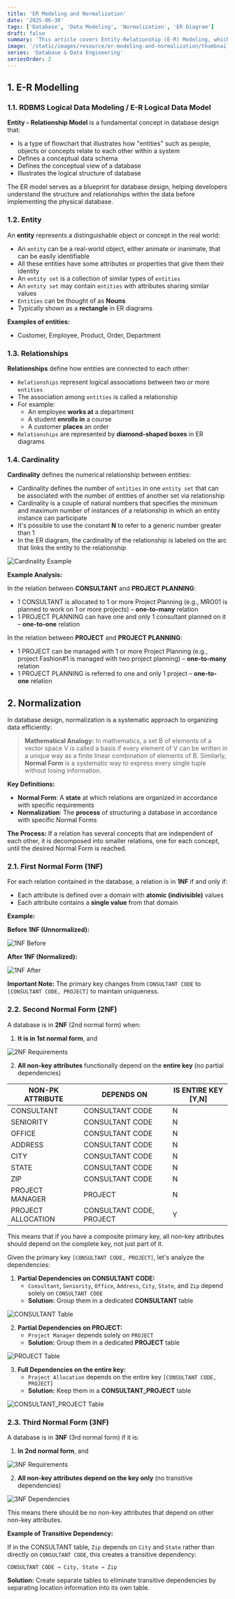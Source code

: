 ```yaml
---
title: 'ER Modeling and Normalization'
date: '2025-06-30'
tags: ['Database', 'Data Modeling', 'Normalization', 'ER Diagram']
draft: false
summary: 'This article covers Entity-Relationship (E-R) Modeling, which visually depicts the relationships between identifiable entities in a database. It discusses key concepts such as entities and their attributes, relationships and cardinality, and the importance of normalization (1NF, 2NF, 3NF) to optimize data structure and reduce redundancy for improved data integrity and efficiency.'
image: '/static/images/resource/er-modeling-and-normalization/thumbnail.png'
series: 'Database & Data Engineering'
seriesOrder: 2
---
```


<TOCInline toc={props.toc} asDisclosure toHeading={3} />

## 1. E-R Modelling

### 1.1. RDBMS Logical Data Modeling / E-R Logical Data Model

**Entity - Relationship Model** is a fundamental concept in database design that:

- Is a type of flowchart that illustrates how "entities" such as people, objects or concepts relate to each other within a system
- Defines a conceptual data schema
- Defines the conceptual view of a database
- Illustrates the logical structure of database

The ER model serves as a blueprint for database design, helping developers understand the structure and relationships within the data before implementing the physical database.

### 1.2. Entity

An **entity** represents a distinguishable object or concept in the real world:

- An `entity` can be a real-world object, either animate or inanimate, that can be easily identifiable
- All these entities have some attributes or properties that give them their identity
- An `entity set` is a collection of similar types of `entities`
- An `entity set` may contain `entities` with attributes sharing similar values
- `Entities` can be thought of as **Nouns**
- Typically shown as a **rectangle** in ER diagrams

**Examples of entities:**

- Customer, Employee, Product, Order, Department

### 1.3. Relationships

**Relationships** define how entities are connected to each other:

- `Relationships` represent logical associations between two or more `entities`
- The association among `entities` is called a relationship
- For example:
  - An employee **works at** a department
  - A student **enrolls in** a course
  - A customer **places** an order
- `Relationships` are represented by **diamond-shaped boxes** in ER diagrams

### 1.4. Cardinality

**Cardinality** defines the numerical relationship between entities:

- Cardinality defines the number of `entities` in one `entity set` that can be associated with the number of entities of another set via relationship
- Cardinality is a couple of natural numbers that specifies the minimum and maximum number of instances of a relationship in which an entity instance can participate
- It's possible to use the constant **N** to refer to a generic number greater than 1
- In the ER diagram, the cardinality of the relationship is labeled on the arc that links the entity to the relationship

![Cardinality Example](/static/images/resource/er-modeling-and-normalization/cardinality-example.png)

**Example Analysis:**

In the relation between **CONSULTANT** and **PROJECT PLANNING**:

- 1 CONSULTANT is allocated to 1 or more Project Planning (e.g., MRO01 is planned to work on 1 or more projects) – **one-to-many** relation
- 1 PROJECT PLANNING can have one and only 1 consultant planned on it – **one-to-one** relation

In the relation between **PROJECT** and **PROJECT PLANNING**:

- 1 PROJECT can be managed with 1 or more Project Planning (e.g., project Fashion#1 is managed with two project planning) – **one-to-many** relation
- 1 PROJECT PLANNING is referred to one and only 1 project – **one-to-one** relation

## 2. Normalization

In database design, normalization is a systematic approach to organizing data efficiently:

> **Mathematical Analogy:** In mathematics, a set B of elements of a vector space V is called a basis if every element of V can be written in a unique way as a finite linear combination of elements of B.
> Similarly, **Normal Form** is a systematic way to express every single tuple without losing information.

**Key Definitions:**

- **Normal Form**: A **state** at which relations are organized in accordance with specific requirements
- **Normalization**: The **process** of structuring a database in accordance with specific Normal Forms

**The Process:**
If a relation has several concepts that are independent of each other, it is decomposed into smaller relations, one for each concept, until the desired Normal Form is reached.

### 2.1. First Normal Form (1NF)

For each relation contained in the database, a relation is in **1NF** if and only if:

- Each attribute is defined over a domain with **atomic (indivisible)** values
- Each attribute contains a **single value** from that domain

**Example:**

**Before 1NF (Unnormalized):**

![1NF Before](/static/images/resource/er-modeling-and-normalization/image%202.png)

**After 1NF (Normalized):**

![1NF After](/static/images/resource/er-modeling-and-normalization/image%203.png)

**Important Note:** The primary key changes from `CONSULTANT CODE` to `[CONSULTANT CODE, PROJECT]` to maintain uniqueness.

### 2.2. Second Normal Form (2NF)

A database is in **2NF** (2nd normal form) when:

1. **It is in 1st normal form**, and

![2NF Requirements](/static/images/resource/er-modeling-and-normalization/image%204.png)

2. **All non-key attributes** functionally depend on the **entire key** (no partial dependencies)

| NON-PK ATTRIBUTE   | DEPENDS ON               | IS ENTIRE KEY [Y,N] |
| ------------------ | ------------------------ | ------------------- |
| CONSULTANT         | CONSULTANT CODE          | N                   |
| SENIORITY          | CONSULTANT CODE          | N                   |
| OFFICE             | CONSULTANT CODE          | N                   |
| ADDRESS            | CONSULTANT CODE          | N                   |
| CITY               | CONSULTANT CODE          | N                   |
| STATE              | CONSULTANT CODE          | N                   |
| ZIP                | CONSULTANT CODE          | N                   |
| PROJECT MANAGER    | PROJECT                  | N                   |
| PROJECT ALLOCATION | CONSULTANT CODE, PROJECT | Y                   |

This means that if you have a composite primary key, all non-key attributes should depend on the complete key, not just part of it.

Given the primary key `[CONSULTANT CODE, PROJECT]`, let's analyze the dependencies:

1. **Partial Dependencies on CONSULTANT CODE:**
   - `Consultant`, `Seniority`, `Office`, `Address`, `City`, `State`, and `Zip` depend solely on `CONSULTANT CODE`
   - **Solution:** Group them in a dedicated **CONSULTANT** table

![CONSULTANT Table](/static/images/resource/er-modeling-and-normalization/image%206.png)

2. **Partial Dependencies on PROJECT:**
   - `Project Manager` depends solely on `PROJECT`
   - **Solution:** Group them in a dedicated **PROJECT** table

![PROJECT Table](/static/images/resource/er-modeling-and-normalization/image%207.png)

3. **Full Dependencies on the entire key:**
   - `Project Allocation` depends on the entire key `[CONSULTANT CODE, PROJECT]`
   - **Solution:** Keep them in a **CONSULTANT_PROJECT** table

![CONSULTANT_PROJECT Table](/static/images/resource/er-modeling-and-normalization/image%208.png)

### 2.3. Third Normal Form (3NF)

A database is in **3NF** (3rd normal form) if it is:

1. **In 2nd normal form**, and

![3NF Requirements](/static/images/resource/er-modeling-and-normalization/image%209.png)

2. **All non-key attributes depend on the key only** (no transitive dependencies)

![3NF Dependencies](/static/images/resource/er-modeling-and-normalization/image%2010.png)

This means there should be no non-key attributes that depend on other non-key attributes.

**Example of Transitive Dependency:**

If in the CONSULTANT table, `Zip` depends on `City` and `State` rather than directly on `CONSULTANT CODE`, this creates a transitive dependency:

`CONSULTANT CODE → City, State → Zip`

**Solution:** Create separate tables to eliminate transitive dependencies by separating location information into its own table.
